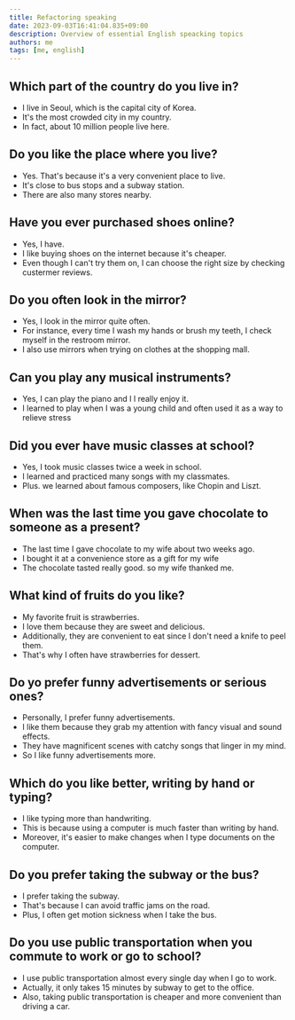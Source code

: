 ```yaml
---
title: Refactoring speaking
date: 2023-09-03T16:41:04.835+09:00
description: Overview of essential English speacking topics
authors: me
tags: [me, english]
---
```


## Which part of the country do you live in?

- I live in Seoul, which is the capital city of Korea.
- It's the most crowded city in my country.
- In fact, about 10 million people live here.

## Do you like the place where you live?

- Yes. That's because it's a very convenient place to live.
- It's close to bus stops and a subway station.
- There are also many stores nearby.

## Have you ever purchased shoes online?

- Yes, I have.
- I like buying shoes on the internet because it's cheaper.
- Even though I can't try them on, I can choose the right size by checking custermer reviews.

## Do you often look in the mirror?

- Yes, I look in the mirror quite often.
- For instance, every time I wash my hands or brush my teeth, I check myself in the restroom mirror.
- I also use mirrors when trying on clothes at the shopping mall.

## Can you play any musical instruments?

- Yes, I can play the piano and I l really enjoy it.
- I learned to play when I was a young child and often used it as a way to relieve stress

## Did you ever have music classes at school?

- Yes, I took music classes twice a week in school.
- I learned and practiced many songs with my classmates.
- Plus. we learned about famous composers, like Chopin and Liszt.

## When was the last time you gave chocolate to someone as a present?

- The last time I gave chocolate to my wife about two weeks ago.
- I bought it at a convenience store as a gift for my wife
- The chocolate tasted really good. so my wife thanked me.

## What kind of fruits do you like?

- My favorite fruit is strawberries.
- I love them because they are sweet and delicious.
- Additionally, they are convenient to eat since I don't need a knife to peel them.
- That's why I often have strawberries for dessert.

## Do yo prefer funny advertisements or serious ones?

- Personally, I prefer funny advertisements.
- I like them because they grab my attention with fancy visual and sound effects.
- They have magnificent scenes with catchy songs that linger in my mind.
- So I like funny advertisements more.

## Which do you like better, writing by hand or typing?

- I like typing more than handwriting.
- This is because using a computer is much faster than writing by hand.
- Moreover, it's easier to make changes when I type documents on the computer.

## Do you prefer taking the subway or the bus?

- I prefer taking the subway.
- That's because I can avoid traffic jams on the road.
- Plus, I often get motion sickness when I take the bus.

## Do you use public transportation when you commute to work or go to school?

- I use public transportation almost every single day when I go to work.
- Actually, it only takes 15 minutes by subway to get to the office.
- Also, taking public transportation is cheaper and more convenient than driving a car.
